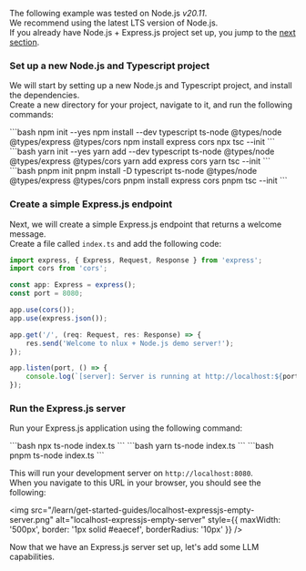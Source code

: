 
The following example was tested on Node.js _v20.11_.<br />
We recommend using the latest LTS version of Node.js.<br />
If you already have Node.js + Express.js project set up, you jump to the [next section](#3-setup-nlbridge-expressjs-middleware).

### Set up a new Node.js and Typescript project

We will start by setting up a new Node.js and Typescript project, and install the dependencies.<br />
Create a new directory for your project, navigate to it, and run the following commands:

<Tabs groupId="package" queryString>
    <TabItem value="npm" label="NPM">
        ```bash
        npm init --yes
        npm install --dev typescript ts-node @types/node @types/express @types/cors
        npm install express cors
        npx tsc --init
        ```
    </TabItem>
    <TabItem value="yarn" label="Yarn">
        ```bash
        yarn init --yes
        yarn add --dev typescript ts-node @types/node @types/express @types/cors
        yarn add express cors
        yarn tsc --init
        ```
    </TabItem>
    <TabItem value="pnpm" label="PNPM">
        ```bash
        pnpm init
        pnpm install -D typescript ts-node @types/node @types/express @types/cors
        pnpm install express cors
        pnpm tsc --init
        ```
    </TabItem>
</Tabs>

### Create a simple Express.js endpoint

Next, we will create a simple Express.js endpoint that returns a welcome message.<br />
Create a file called `index.ts` and add the following code:

```ts
import express, { Express, Request, Response } from 'express';
import cors from 'cors';

const app: Express = express();
const port = 8080;

app.use(cors());
app.use(express.json());

app.get('/', (req: Request, res: Response) => {
    res.send('Welcome to nlux + Node.js demo server!');
});

app.listen(port, () => {
    console.log(`[server]: Server is running at http://localhost:${port}`);
});
```

### Run the Express.js server

Run your Express.js application using the following command:

<Tabs groupId="package" queryString>
    <TabItem value="npm" label="NPM">
        ```bash
        npx ts-node index.ts
        ```
    </TabItem>
    <TabItem value="yarn" label="Yarn">
        ```bash
        yarn ts-node index.ts
        ```
    </TabItem>
    <TabItem value="pnpm" label="PNPM">
        ```bash
        pnpm ts-node index.ts
        ```
    </TabItem>
</Tabs>

This will run your development server on `http://localhost:8080`.<br />
When you navigate to this URL in your browser, you should see the following:

<img
    src="/learn/get-started-guides/localhost-expressjs-empty-server.png"
    alt="localhost-expressjs-empty-server"
    style={{ maxWidth: '500px', border: '1px solid #eaecef', borderRadius: '10px' }}
/>

Now that we have an Express.js server set up, let's add some LLM capabilities.
